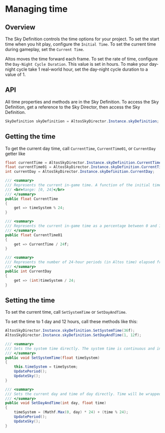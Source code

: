 # Managing time

## Overview

The Sky Definition controls the time options for your project. To set the start time when you hit play, configure the `Initial Time`. To set the current time during gameplay, set the `Current Time`.

Altos moves the time forward each frame. To set the rate of time, configure the `Day-Night Cycle Duration`. This value is set in hours. To make your day-night cycle take 1 real-world hour, set the day-night cycle duration to a value of 1.

## API

All time properties and methods are in the Sky Definition. To access the Sky Definition, get a reference to the Sky Director, then access the Sky Definition.

```cs
SkyDefinition skyDefinition = AltosSkyDirector.Instance.skyDefinition;
```

## Getting the time

To get the current day time, call `CurrentTime`, `CurrentTime01`, or `CurrentDay` getter like

```cs
float currentTime = AltosSkyDirector.Instance.skyDefinition.CurrentTime;
float currentTime01 = AltosSkyDirector.Instance.skyDefinition.CurrentTime01;
int currentDay = AltosSkyDirector.Instance.skyDefinition.CurrentDay;
```

```cs
/// <summary>
/// Represents the current in-game time. A function of the initial time of day and the day-night cycle duration.
/// <br>Range: [0, 24]</br>
/// </summary>
public float CurrentTime
{
    get => timeSystem % 24;
}

/// <summary>
/// Represents the current in-game time as a percentage between 0 and 1.
/// </summary>
public float CurrentTime01
{
    get => CurrentTime / 24f;
}

/// <summary>
/// Represents the number of 24-hour periods (in Altos time) elapsed from a timeSystem value of 0.
/// </summary>
public int CurrentDay
{
    get => (int)timeSystem / 24;
}
```

## Setting the time

To set the current time, call `SetSystemTime` or `SetDayAndTime`.

To set the time to 1 day and 12 hours, call these methods like this:

```cs
AltosSkyDirector.Instance.skyDefinition.SetSystemTime(36f);
AltosSkyDirector.Instance.skyDefinition.SetDayAndTime(1, 12f);
```

```cs
/// <summary>
/// Sets the system time directly. The system time is continuous and includes the day count (i.e., 1 day + 12h = 36).
/// </summary>
public void SetSystemTime(float timeSystem)
{
    this.timeSystem = timeSystem;
    UpdatePeriod();
    UpdateSky();
}

/// <summary>
/// Sets the current day and time of day directly. Time will be wrapped in the range [0, 24]. Day has a min value of 0.
/// </summary>
public void SetDayAndTime(int day, float time)
{
    timeSystem = (Mathf.Max(0, day) * 24) + (time % 24);
    UpdatePeriod();
    UpdateSky();
}
```

